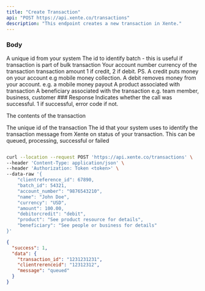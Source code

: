 ```yaml
---
title: "Create Transaction"
api: "POST https://api.xente.co/transactions"
description: "This endpoint creates a new transaction in Xente."
---
```


### Body

<ParamField body="clientreference_id" type="string">
  A unique id from your system 
</ParamField>
<ParamField body="batch_id" type="string">
  The id to identify batch - this is useful if transaction is part of bulk transaction
</ParamField>
<ParamField body="account_number" type="string">
  Your account number
</ParamField>
<ParamField body="currency" type="string">
  currency of the transaction
</ParamField>
<ParamField body="amount" type="number">
  transaction amount
</ParamField>
<ParamField body="debitorcredit" type="number">
   1 if credit, 2 if debit. PS. A credit puts money on your account e.g mobile money collection. A debit removes money from your account. e.g. a mobile money payout
</ParamField>
<ParamField body="product" type="object">
  A product associated with transaction 
</ParamField>
<ParamField body="beneficiary" type="object">
  A beneficiary associated with the transaction e.g. team member, business, customer 
</ParamField>
### Response

<ResponseField name="success" type="number">
  Indicates whether the call was successful. 1 if successful, error code if not.
</ResponseField>

<ResponseField name="data" type="object">

The contents of the transaction

<Expandable title="Toggle object">

<ResponseField name="transaction_id" type="number">
  The unique id of the transaction 
</ResponseField>

<ResponseField name="clientreference_id" type="number">
  The id that your system uses to identify the transaction
</ResponseField>

<ResponseField name="message" type="string">
  message from Xente on status of your transaction. This can be queued, processing, successful or failed
</ResponseField>

</Expandable>

</ResponseField>

<RequestExample>

```bash Request

curl --location --request POST 'https://api.xente.co/transactions' \
--header 'Content-Type: application/json' \
--header 'Authorization: Token <token>' \
--data-raw '{
    "clientreference_id": 67890,
    "batch_id": 54321,
    "account_number": "9876543210",
    "name": "John Doe",
    "currency": "USD",
    "amount": 100.00,
    "debitorcredit": "debit",
    "product": "See product resource for details",
    "beneficiary": "See people or business for details"
}'

```

</RequestExample>

<ResponseExample>

```json Response
{
  "success": 1,
  "data": {
    "transaction_id": "1231231231",
    "clientrerenceid": "12312312",
    "message": "queued"
  }
}
```

</ResponseExample>
